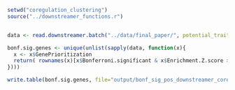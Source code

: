 ```r
setwd("coregulation_clustering")
source("../downstreamer_functions.r")


data <- read.downstreamer.batch("../data/final_paper/", potential_traits = c("GenePrioritization"))

bonf.sig.genes <- unique(unlist(sapply(data, function(x){
  x <- x$GenePrioritization
  return( rownames(x)[x$Bonferroni.significant & x$Enrichment.Z.score > 0])
})))

write.table(bonf.sig.genes, file="output/bonf_sig_pos_downstreamer_coregulated_genes_44_traits.txt", quote=F, row.names=F, col.names=F)
```

